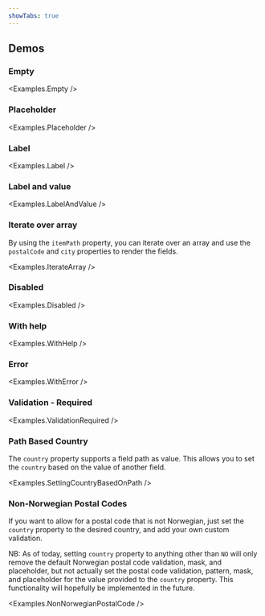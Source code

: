 ```yaml
---
showTabs: true
---
```



## Demos

### Empty

<Examples.Empty />

### Placeholder

<Examples.Placeholder />

### Label

<Examples.Label />

### Label and value

<Examples.LabelAndValue />

### Iterate over array

By using the `itemPath` property, you can iterate over an array and use the `postalCode` and `city` properties to render the fields.

<Examples.IterateArray />

### Disabled

<Examples.Disabled />

### With help

<Examples.WithHelp />

### Error

<Examples.WithError />

### Validation - Required

<Examples.ValidationRequired />

### Path Based Country

The `country` property supports a field path as value. This allows you to set the `country` based on the value of another field.

<Examples.SettingCountryBasedOnPath />

### Non-Norwegian Postal Codes

If you want to allow for a postal code that is not Norwegian, just set the `country` property to the desired country, and add your own custom validation.

NB: As of today, setting `country` property to anything other than `NO` will only remove the default Norwegian postal code validation, mask, and placeholder, but not actually set the postal code validation, pattern, mask, and placeholder for the value provided to the `country` property. This functionality will hopefully be implemented in the future.

<Examples.NonNorwegianPostalCode />

<VisibleWhenVisualTest>
  <Examples.LongLabel />
</VisibleWhenVisualTest>
